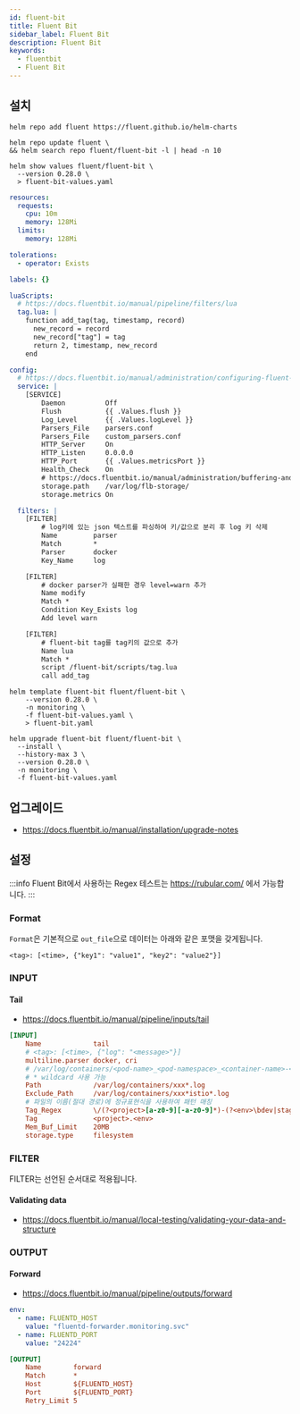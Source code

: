 ```yaml
---
id: fluent-bit
title: Fluent Bit
sidebar_label: Fluent Bit
description: Fluent Bit
keywords:
  - fluentbit
  - Fluent Bit
---
```


## 설치

```shell
helm repo add fluent https://fluent.github.io/helm-charts
```

```shell
helm repo update fluent \
&& helm search repo fluent/fluent-bit -l | head -n 10
```

```shell
helm show values fluent/fluent-bit \
  --version 0.28.0 \
  > fluent-bit-values.yaml
```

```yaml title="fluent-bit-values.yaml"
resources:
  requests:
    cpu: 10m
    memory: 128Mi
  limits:
    memory: 128Mi

tolerations:
  - operator: Exists

labels: {}

luaScripts:
  # https://docs.fluentbit.io/manual/pipeline/filters/lua
  tag.lua: |
    function add_tag(tag, timestamp, record)
      new_record = record
      new_record["tag"] = tag
      return 2, timestamp, new_record
    end

config:
  # https://docs.fluentbit.io/manual/administration/configuring-fluent-bit/classic-mode/configuration-file#config_section
  service: |
    [SERVICE]
        Daemon          Off
        Flush           {{ .Values.flush }}
        Log_Level       {{ .Values.logLevel }}
        Parsers_File    parsers.conf
        Parsers_File    custom_parsers.conf
        HTTP_Server     On
        HTTP_Listen     0.0.0.0
        HTTP_Port       {{ .Values.metricsPort }}
        Health_Check    On
        # https://docs.fluentbit.io/manual/administration/buffering-and-storage
        storage.path    /var/log/flb-storage/
        storage.metrics On

  filters: |
    [FILTER]
        # log키에 있는 json 텍스트를 파싱하여 키/값으로 분리 후 log 키 삭제
        Name         parser
        Match        *
        Parser       docker
        Key_Name     log

    [FILTER]
        # docker parser가 실패한 경우 level=warn 추가
        Name modify
        Match *
        Condition Key_Exists log
        Add level warn

    [FILTER]
        # fluent-bit tag를 tag키의 값으로 추가
        Name lua
        Match *
        script /fluent-bit/scripts/tag.lua
        call add_tag
```

```shell
helm template fluent-bit fluent/fluent-bit \
    --version 0.28.0 \
    -n monitoring \
    -f fluent-bit-values.yaml \
    > fluent-bit.yaml
```

```shell
helm upgrade fluent-bit fluent/fluent-bit \
  --install \
  --history-max 3 \
  --version 0.28.0 \
  -n monitoring \
  -f fluent-bit-values.yaml
```

## 업그레이드

- https://docs.fluentbit.io/manual/installation/upgrade-notes

## 설정

:::info
Fluent Bit에서 사용하는 Regex 테스트는 https://rubular.com/ 에서 가능합니다.
:::

### Format

`Format`은 기본적으로 `out_file`으로 데이터는 아래와 같은 포맷을 갖게됩니다.

```shell
<tag>: [<time>, {"key1": "value1", "key2": "value2"}]
```

### INPUT

#### Tail

- https://docs.fluentbit.io/manual/pipeline/inputs/tail

```ini
[INPUT]
    Name             tail
    # <tag>: [<time>, {"log": "<message>"}]
    multiline.parser docker, cri
    # /var/log/containers/<pod-name>_<pod-namespace>_<container-name>-<hash>.log
    # * wildcard 사용 가능
    Path             /var/log/containers/xxx*.log
    Exclude_Path     /var/log/containers/xxx*istio*.log
    # 파일의 이름(절대 경로)에 정규표현식을 사용하여 패턴 매칭
    Tag_Regex        \/(?<project>[a-z0-9][-a-z0-9]*)-(?<env>\bdev|stag|prod\b)(.*)_(?<namespace_name>.+)_(?<container_name>.+)-
    Tag              <project>.<env>
    Mem_Buf_Limit    20MB
    storage.type     filesystem
```

### FILTER

FILTER는 선언된 순서대로 적용됩니다.

#### Validating data

- https://docs.fluentbit.io/manual/local-testing/validating-your-data-and-structure

### OUTPUT

#### Forward

- https://docs.fluentbit.io/manual/pipeline/outputs/forward

```yaml
env:
  - name: FLUENTD_HOST
    value: "fluentd-forwarder.monitoring.svc"
  - name: FLUENTD_PORT
    value: "24224"
```

```ini
[OUTPUT]
    Name        forward
    Match       *
    Host        ${FLUENTD_HOST}
    Port        ${FLUENTD_PORT}
    Retry_Limit 5
```
